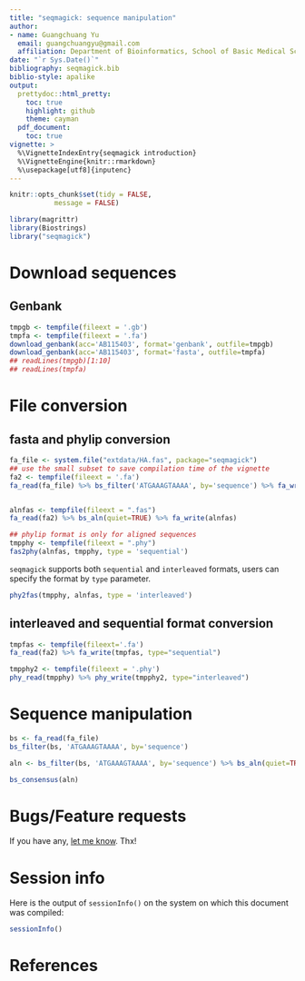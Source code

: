 ```yaml
---
title: "seqmagick: sequence manipulation"
author: 
- name: Guangchuang Yu
  email: guangchuangyu@gmail.com
  affiliation: Department of Bioinformatics, School of Basic Medical Sciences, Southern Medical University
date: "`r Sys.Date()`"
bibliography: seqmagick.bib
biblio-style: apalike
output:
  prettydoc::html_pretty:
    toc: true
    highlight: github
    theme: cayman
  pdf_document:
    toc: true
vignette: >
  %\VignetteIndexEntry{seqmagick introduction}
  %\VignetteEngine{knitr::rmarkdown}
  %\usepackage[utf8]{inputenc}
---
```


```r
knitr::opts_chunk$set(tidy = FALSE,
		   message = FALSE)
```


```r
library(magrittr)
library(Biostrings)
library("seqmagick")
```

# Download sequences

## Genbank

```r
tmpgb <- tempfile(fileext = '.gb')
tmpfa <- tempfile(fileext = '.fa')
download_genbank(acc='AB115403', format='genbank', outfile=tmpgb)
download_genbank(acc='AB115403', format='fasta', outfile=tmpfa)
## readLines(tmpgb)[1:10]
## readLines(tmpfa)
```

# File conversion

## fasta and phylip conversion

```r
fa_file <- system.file("extdata/HA.fas", package="seqmagick")
## use the small subset to save compilation time of the vignette
fa2 <- tempfile(fileext = '.fa')
fa_read(fa_file) %>% bs_filter('ATGAAAGTAAAA', by='sequence') %>% fa_write(fa2, type='interleaved')


alnfas <- tempfile(fileext = ".fas")
fa_read(fa2) %>% bs_aln(quiet=TRUE) %>% fa_write(alnfas)

## phylip format is only for aligned sequences
tmpphy <- tempfile(fileext = ".phy")
fas2phy(alnfas, tmpphy, type = 'sequential')
```

`seqmagick` supports both `sequential` and `interleaved` formats, users can specify the format by `type` parameter.


```r
phy2fas(tmpphy, alnfas, type = 'interleaved')
```


## interleaved and sequential format conversion



```r
tmpfas <- tempfile(fileext='.fa')
fa_read(fa2) %>% fa_write(tmpfas, type="sequential")
```

```r
tmpphy2 <- tempfile(fileext = '.phy')
phy_read(tmpphy) %>% phy_write(tmpphy2, type="interleaved")
```

# Sequence manipulation


```r
bs <- fa_read(fa_file)
bs_filter(bs, 'ATGAAAGTAAAA', by='sequence')

aln <- bs_filter(bs, 'ATGAAAGTAAAA', by='sequence') %>% bs_aln(quiet=TRUE)

bs_consensus(aln)
```



# Bugs/Feature requests

If you have any, [let me know](https://github.com/YuLab-SMU/seqmagick/issues). Thx!

# Session info

Here is the output of `sessionInfo()` on the system on which this document was compiled:
```r
sessionInfo()
```


# References
